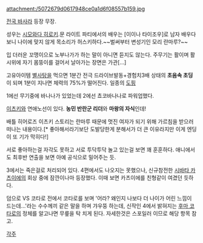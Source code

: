 attachment:/5072679d0617948ce0a1d6f08557b159.jpg

[[전국 바사라]] 등장 무장.

성우는 [[시모와다 히로키]].문 라이트 파티에서의 배우는 [이이나 타이조우]로 남자 배우다 보니 나이에 맞지 않게 목소리가 허스키하다.~~벌써부터 변성기인 모리 란마루?~~

입 더러운 꼬맹이으로 노부나가가 하는 말이 아니면 듣지도 않는다.
주무기는 활이며 활시위에 자기 몸뚱이를 걸어서 날아가는 장면은 가관[...]

고유아이템 [[별사탕]]을 먹으면 1분간 전극 드라이브발동+경험치3배 상태의 '''초음속 초딩'''이 되며 1분이 지나면 체력의 75%가 떨어진다. 일종의 [[도핑]]

1에선 무기중에 바나나가 있었는데 2에선 쵸코바나나로 파워업했다.

[[이츠키]]와 연애노선이 있다. '''농민 반란군 리더'''와 '''마왕의 자식'''인데!

배틀 히어로즈 이츠키 스토리는 란마루 때문에 멋진 여자가 되기 위해 가르침을 받으러 떠나는 내용이다.[* 좋아해서라기보단 도발당한게 분해서가 더 큰 이유라지만 이게 엔딩이 또 기가 막히다!]

서로 좋아하는걸 자각도 못하고 서로 투닥투닥 놀고 있는걸 보면 꽤 훈훈하다. 애니에서도 최후반 연출을 보면 아예 공식으로 밀어주는 듯.

3에서는 죽은걸로 처리되어 있다. 4편에서도 나오지는 못했으나, 신규참전한 [[시바타 카츠이에]]의 회상 중에 잠깐이나마 등장했다. 이때 보면 카츠이에를 친형같이 여겼던 듯하다.

덤으로 VS 코타로 전에서 코타로를 보며 '어라? 왜인지 나보다 더 나이가 어린 느낌이 드는데…'라는 수수께끼 같은 말을 하며 갸우뚱 하는데, 신작인 4에서 밝혀지는 [[후마 코타로]]의 정체를 알고나면 무릎을 탁 치게 된다. 자세한것은 스포일러 이므로 해당 항목 참고.

[[각주]]
